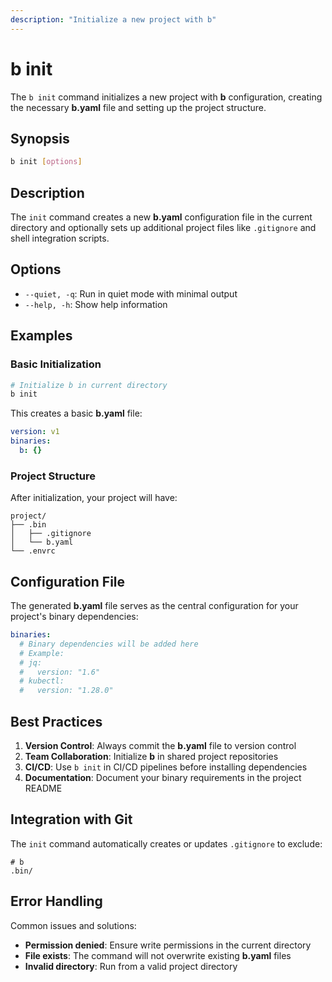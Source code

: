 ```yaml
---
description: "Initialize a new project with b"
---
```


# b init

The `b init` command initializes a new project with **b** configuration, creating the necessary **b.yaml** file and setting up the project structure.

## Synopsis

```bash
b init [options]
```

## Description

The `init` command creates a new **b.yaml** configuration file in the current directory and optionally sets up additional project files like `.gitignore` and shell integration scripts.

## Options

- `--quiet, -q`: Run in quiet mode with minimal output
- `--help, -h`: Show help information

## Examples

### Basic Initialization

```bash
# Initialize b in current directory
b init
```

This creates a basic **b.yaml** file:

```yaml
version: v1
binaries:
  b: {}
```

### Project Structure

After initialization, your project will have:

```
project/
├── .bin
│   ├── .gitignore
│   └── b.yaml
└── .envrc
```

## Configuration File

The generated **b.yaml** file serves as the central configuration for your project's binary dependencies:

```yaml
binaries:
  # Binary dependencies will be added here
  # Example:
  # jq:
  #   version: "1.6"
  # kubectl:
  #   version: "1.28.0"
```

## Best Practices

1. **Version Control**: Always commit the **b.yaml** file to version control
2. **Team Collaboration**: Initialize **b** in shared project repositories
3. **CI/CD**: Use `b init` in CI/CD pipelines before installing dependencies
4. **Documentation**: Document your binary requirements in the project README

## Integration with Git

The `init` command automatically creates or updates `.gitignore` to exclude:

```gitignore
# b
.bin/
```

## Error Handling

Common issues and solutions:

- **Permission denied**: Ensure write permissions in the current directory
- **File exists**: The command will not overwrite existing **b.yaml** files
- **Invalid directory**: Run from a valid project directory

